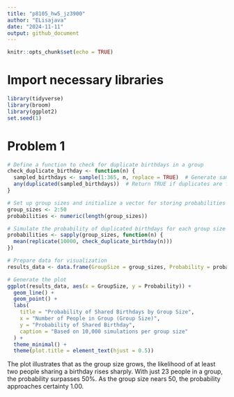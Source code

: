 ```yaml
---
title: "p8105_hw5_jz3900"
author: "ELisajava"
date: "2024-11-11"
output: github_document
---
```


```r
knitr::opts_chunk$set(echo = TRUE)
```

# Import necessary libraries
```r
library(tidyverse) 
library(broom)
library(ggplot2)
set.seed(1)
```

# Problem 1
```r
# Define a function to check for duplicate birthdays in a group
check_duplicate_birthday <- function(n) {
  sampled_birthdays <- sample(1:365, n, replace = TRUE)  # Generate sample birthdays randomly
  any(duplicated(sampled_birthdays))  # Return TRUE if duplicates are found
}

# Set up group sizes and initialize a vector for storing probabilities
group_sizes <- 2:50
probabilities <- numeric(length(group_sizes))

# Simulate the probability of duplicated birthdays for each group size
probabilities <- sapply(group_sizes, function(n) {
  mean(replicate(10000, check_duplicate_birthday(n)))
})

# Prepare data for visualization
results_data <- data.frame(GroupSize = group_sizes, Probability = probabilities)

# Generate the plot
ggplot(results_data, aes(x = GroupSize, y = Probability)) +
  geom_line() +
  geom_point() +
  labs(
    title = "Probability of Shared Birthdays by Group Size",
    x = "Number of People in Group (Group Size)",
    y = "Probability of Shared Birthday",
    caption = "Based on 10,000 simulations per group size"
  ) +
  theme_minimal() +
  theme(plot.title = element_text(hjust = 0.5))
```
The plot illustrates that as the group size grows, the likelihood of at least two people sharing a birthday rises sharply. With just 23 people in a group, the probability surpasses 50%. As the group size nears 50, the probability approaches certainty 1.00.
